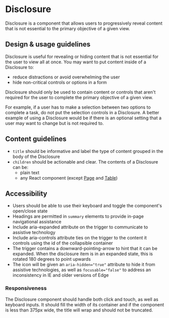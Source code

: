 
<Meta
  title="Components/Layouts and Structure/Disclosure"
  component={Disclosure}
/>

# Disclosure

Disclosure is a component that allows users to progressively reveal content that
is not essential to the primary objective of a given view.

## Design & usage guidelines

Disclosure is useful for revealing or hiding content that is not essential for
the user to view all at once. You may want to put content inside of a Disclosure
to:

- reduce distractions or avoid overwhelming the user
- hide non-critical controls or options in a form

Disclosure should only be used to contain content or controls that aren't
required for the user to complete the primary objective of a given view.

For example, if a user has to make a selection between two options to complete a
task, do not put the selection controls in a Disclosure. A better example of
using a Disclosure would be if there is an optional setting that a user may want
to change but is not required to.

## Content guidelines

- `title` should be informative and label the type of content grouped in the
  body of the Disclosure
- `children` should be actionable and clear. The contents of a Disclosure can
  be:
  - plain text
  - any React component (except
    [Page](../?path=/docs/components-layouts-and-structure-page--docs) and
    [Table](../?path=/docs/components-lists-and-tables-table--docs))

## Accessibility

- Users should be able to use their keyboard and toggle the component's
  open/close state
- Headings are permitted in `summary` elements to provide in-page navigational
  assistance
- Include aria-expanded attribute on the trigger to communicate to assistive
  technology
- Include aria-controls attribute ties on the trigger to the content it controls
  using the id of the collapsible container
- The trigger contains a downward-pointing-arrow to hint that it can be
  expanded. When the disclosure item is in an expanded state, this is rotated
  180 degrees to point upwards
- The icon will be given an `aria-hidden="true"` attribute to hide it from
  assistive technologies, as well as `focusable="false"` to address an
  inconsistency in IE and older versions of Edge

### Responsiveness

The Disclosure component should handle both click and touch, as well as keyboard
inputs. It should fill the width of its container and if the component is less
than 375px wide, the title will wrap and should not be truncated.
